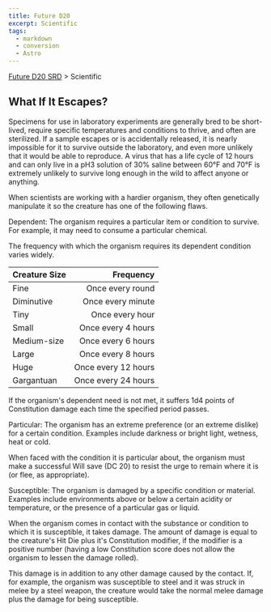 ```yaml
---
title: Future D20
excerpt: Scientific
tags:
  - markdown
  - conversion
  - Astro
---
```






[Future D20 SRD]( / ) > Scientific




## What If It Escapes?


Specimens for use in laboratory experiments are generally bred to be short-lived, require specific temperatures and conditions to thrive, and often are sterilized. If a sample escapes or is accidentally released, it is nearly impossible for it to survive outside the laboratory, and even more unlikely that it would be able to reproduce. A virus that has a life cycle of 12 hours and can only live in a pH3 solution of 30% saline between 60°F and 70°F is extremely unlikely to survive long enough in the wild to affect anyone or anything.


When scientists are working with a hardier organism, they often genetically manipulate it so the creature has one of the
following flaws.


Dependent: The organism requires a particular item or condition to survive. For example, it may need to consume a particular chemical.


The frequency with which the organism requires its dependent condition varies widely.


| Creature Size | Frequency |
| :--------------- | -----------: |
| Fine | Once every round |
| Diminutive | Once every minute |
| Tiny | Once every hour |
| Small | Once every 4 hours |
| Medium-size | Once every 6 hours |
| Large | Once every 8 hours |
| Huge | Once every 12 hours |
| Gargantuan | Once every 24 hours |



If the organism's dependent need is not met, it suffers 1d4 points of Constitution damage each time the specified period passes.


Particular: The organism has an extreme preference (or an extreme dislike) for a certain condition. Examples include darkness or bright light, wetness, heat or cold.


When faced with the condition it is particular about, the organism must make a successful Will save (DC 20) to resist the urge to remain where it is (or flee, as appropriate).


Susceptible: The organism is damaged by a specific condition or material. Examples include environments above or below a certain acidity or temperature, or the presence of a particular gas or liquid.


When the organism comes in contact with the substance or condition to which it is susceptible, it takes damage. The amount of damage is equal to the creature's Hit Die plus it's Constitution modifier, if the modifier is a positive number (having a low Constitution score does not allow the organism to lessen the damage rolled).


This damage is in addition to any other damage caused by the contact. If, for example, the organism was susceptible to steel and it was struck in melee by a steel weapon, the creature would take the normal melee damage plus the damage for being susceptible.



